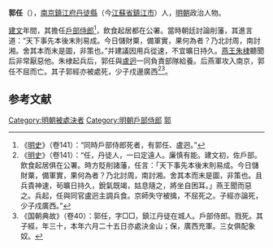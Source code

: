 '''郭任'''（{{bd|？||1402年|catIdx=G郭}}），[[南京|南京]][[鎮江府|鎮江府]][[丹徒縣|丹徒縣]]（今[[江蘇省|江蘇省]][[鎮江市|鎮江市]]）人，[[明朝|明朝]]政治人物。

[[建文|建文]]年間，其擔任[[戶部侍郎|戶部侍郎]]<ref>《[[明史|明史]]》（卷141）：“同時戶部侍郎死者，有郭任、盧迥。”</ref>，飲食起居都在公署。當時朝廷討論削藩，其進言道：“天下事先本後末則易成。今日儲財粟，備軍實，果何為者？乃北討周，南討湘。舍其本而末是圖，非策也。”并建議因用兵從速，不宜曠日持久。[[燕王|燕王]][[朱棣|朱棣]]聽聞后非常厭惡他。朱棣起兵后，郭任與[[盧迥|盧迥]]一同負責部隊給養。后燕軍攻入南京，郭任不屈而亡。其子郭經亦被處死，少子戍邊廣西<ref>《[[明史|明史]]》（卷141）：“任，丹徒人，一曰定遠人。廉慎有能。建文初，佐戶部。飲食起居俱在公署。時方貶削諸藩，任言：「天下事先本後末則易成。今日儲財粟，備軍實，果何為者？乃北討周，南討湘。舍其本而末是圖，非策也。且兵貴神速，茍曠日持久，銳氣既竭，姑息隨之，將坐自困耳。」燕王聞而惡之。兵起，任與同官盧迥主調兵食。京師失守被擒，不屈死之。子經亦論死，少子戍廣西。”</ref><ref>《国朝典故》（卷40）：郭任，字□□，鎮江丹徒在城人。戶部侍郎。戮死。其子經，年三十，本年六月二十五日亦處決金山；保，廣西充軍。三女俱配象奴。</ref>。

==参考文献==
{{wikisource|明史/卷141}}
<div class="references-small">
<references />
</div>

{{明朝人物小作品}}

[[Category:明朝被處決者|Category:明朝被處決者]]
[[Category:明朝戶部侍郎|Category:明朝戶部侍郎]]
[[Category:靖難之役人物|郭]]